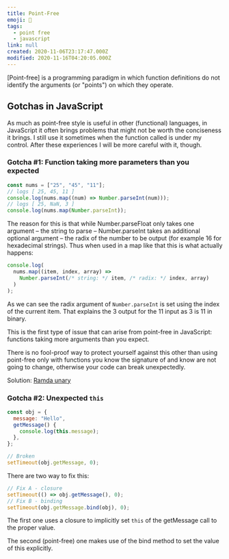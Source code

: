 ```yaml
---
title: Point-Free
emoji: 📝
tags:
  - point free
  - javascript
link: null
created: 2020-11-06T23:17:47.000Z
modified: 2020-11-16T04:20:05.000Z
---
```


[Point-free] is a <Highlight>programming paradigm in which function definitions do not identify the arguments (or "points") on which they operate</Highlight>.

## Gotchas in JavaScript

As much as point-free style is useful in other (functional) languages, in JavaScript it often brings problems that <Highlight>might not be worth the conciseness it brings</Highlight>. I still use it sometimes <Highlight>when the function called is under my control</Highlight>. After these experiences I will be more careful with it, though.

### Gotcha #1: Function taking more parameters than you expected

```js
const nums = ["25", "45", "11"];
// logs [ 25, 45, 11 ]
console.log(nums.map((num) => Number.parseInt(num)));
// logs [ 25, NaN, 3 ]
console.log(nums.map(Number.parseInt));
```

The reason for this is that while Number.parseFloat only takes one argument – the string to parse – Number.parseInt takes an additional optional argument – the radix of the number to be output (for example 16 for hexadecimal strings). Thus when used in a map like that this is what actually happens:

```js
console.log(
  nums.map((item, index, array) =>
    Number.parseInt(/* string: */ item, /* radix: */ index, array)
  )
);
```

As we can see the radix argument of `Number.parseInt` is set using the index of the current item. That explains the 3 output for the 11 input as 3 is 11 in binary.

This is the first type of issue that can arise from point-free in JavaScript: functions taking more arguments than you expect.

There is no fool-proof way to protect yourself against this other than <Highlight>using point-free only with functions you know the signature of and know are not going to change</Highlight>, otherwise your code can break unexpectedly.

Solution: [Ramda unary](ramdajs.com/docs/#unary)

### Gotcha #2: Unexpected `this`

```js
const obj = {
  message: "Hello",
  getMessage() {
    console.log(this.message);
  },
};

// Broken
setTimeout(obj.getMessage, 0);
```

There are two way to fix this:

```js
// Fix A - closure
setTimeout(() => obj.getMessage(), 0);
// Fix B - binding
setTimeout(obj.getMessage.bind(obj), 0);
```

The first one uses a closure to <Highlight>implicitly set `this` of the getMessage call</Highlight> to the proper value.

The second (point-free) one makes use of the bind method to <Highlight>set the value of this explicitly</Highlight>.
